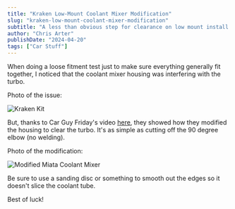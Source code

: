 ```yaml
---
title: "Kraken Low-Mount Coolant Mixer Modification"
slug: "kraken-low-mount-coolant-mixer-modification"
subtitle: "A less than obvious step for clearance on low mount install for the Miata Kraken Turbo Kit"
author: "Chris Arter"
publishDate: "2024-04-20"
tags: ["Car Stuff"]
---
```



When doing a loose fitment test just to make sure everything generally fit together,
I noticed that the coolant mixer housing was interfering with the turbo.

Photo of the issue:

<div class="flex justify-center">
  <Image 
    src={krakenKit} 
    alt="Kraken Kit"
    width={500}
    class="w-1/2 h-auto"
  />
</div>

But, thanks to Car Guy Friday's video [here](https://www.youtube.com/watch?v=8tQahLGNxEk&t=14s), 
they showed how they modified the housing to clear the turbo. It's as simple as cutting off the 90 degree
elbow (no welding).

Photo of the modification:

<div class="flex justify-center">
  <Image 
    src={krakenKitMod} 
    alt="Modified Miata Coolant Mixer"
    width={500}
    class="w-1/2 h-auto"
  />
</div>

Be sure to use a sanding disc or something to smooth out the edges so it doesn't 
slice the coolant tube.

Best of luck!


